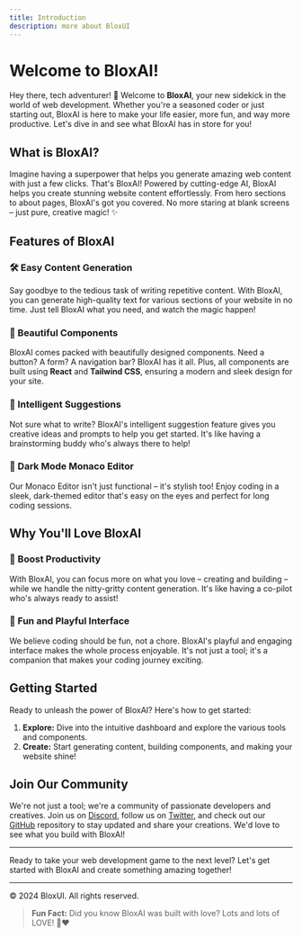 ```yaml
---
title: Introduction
description: more about BloxUI
---
```


# Welcome to BloxAI!

Hey there, tech adventurer! 🚀 Welcome to **BloxAI**, your new sidekick in the world of web development. Whether you're a seasoned coder or just starting out, BloxAI is here to make your life easier, more fun, and way more productive. Let's dive in and see what BloxAI has in store for you!

## What is BloxAI?

Imagine having a superpower that helps you generate amazing web content with just a few clicks. That's BloxAI! Powered by cutting-edge AI, BloxAI helps you create stunning website content effortlessly. From hero sections to about pages, BloxAI's got you covered. No more staring at blank screens – just pure, creative magic! ✨

## Features of BloxAI

### 🛠️ Easy Content Generation

Say goodbye to the tedious task of writing repetitive content. With BloxAI, you can generate high-quality text for various sections of your website in no time. Just tell BloxAI what you need, and watch the magic happen!

### 🎨 Beautiful Components

BloxAI comes packed with beautifully designed components. Need a button? A form? A navigation bar? BloxAI has it all. Plus, all components are built using **React** and **Tailwind CSS**, ensuring a modern and sleek design for your site.

### 🤖 Intelligent Suggestions

Not sure what to write? BloxAI's intelligent suggestion feature gives you creative ideas and prompts to help you get started. It's like having a brainstorming buddy who's always there to help!

### 🌙 Dark Mode Monaco Editor

Our Monaco Editor isn't just functional – it's stylish too! Enjoy coding in a sleek, dark-themed editor that's easy on the eyes and perfect for long coding sessions.

## Why You'll Love BloxAI

### 🚀 Boost Productivity

With BloxAI, you can focus more on what you love – creating and building – while we handle the nitty-gritty content generation. It's like having a co-pilot who's always ready to assist!

### 🌟 Fun and Playful Interface

We believe coding should be fun, not a chore. BloxAI's playful and engaging interface makes the whole process enjoyable. It's not just a tool; it's a companion that makes your coding journey exciting.

## Getting Started

Ready to unleash the power of BloxAI? Here's how to get started:

1. **Explore:** Dive into the intuitive dashboard and explore the various tools and components.
2. **Create:** Start generating content, building components, and making your website shine!

## Join Our Community

We're not just a tool; we're a community of passionate developers and creatives. Join us on [Discord](#), follow us on [Twitter](#), and check out our [GitHub](#) repository to stay updated and share your creations. We'd love to see what you build with BloxAI!

---

Ready to take your web development game to the next level? Let's get started with BloxAI and create something amazing together!

---

© 2024 BloxUI. All rights reserved.

> **Fun Fact:** Did you know BloxAI was built with love? Lots and lots of LOVE! 🪸❤️
